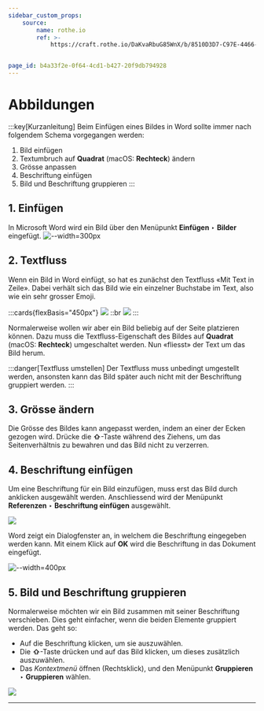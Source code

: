 ```yaml
---
sidebar_custom_props:
    source:
        name: rothe.io
        ref: >-
            https://craft.rothe.io/DaKvaRbuG85WnX/b/8510D3D7-C97E-4466-9DCF-DDB629F1160B/2.5-%E2%80%94-Abbildungen


page_id: b4a33f2e-0f64-4cd1-b427-20f9db794928
---
```


# Abbildungen

:::key[Kurzanleitung] Beim Einfügen eines Bildes in Word sollte immer nach folgendem Schema vorgegangen werden:

1. Bild einfügen
2. Textumbruch auf **Quadrat** (macOS: **Rechteck**) ändern
3. Grösse anpassen
4. Beschriftung einfügen
5. Bild und Beschriftung gruppieren :::

## 1. Einfügen

In Microsoft Word wird ein Bild über den Menüpunkt **Einfügen** ‣ **Bilder** eingefügt. ![--width=300px](img/word-image-1.png)

## 2. Textfluss

Wenn ein Bild in Word einfügt, so hat es zunächst den Textfluss «Mit Text in Zeile». Dabei verhält sich das Bild wie ein einzelner Buchstabe im Text, also wie ein sehr grosser Emoji.

:::cards{flexBasis="450px"} ![](img/wrap-text-1.jpg) ::br ![](img/wrap-text-2.jpg) :::

Normalerweise wollen wir aber ein Bild beliebig auf der Seite platzieren können. Dazu muss die Textfluss-Eigenschaft des Bildes auf **Quadrat** (macOS: **Rechteck**) umgeschaltet werden. Nun «fliesst» der Text um das Bild herum.

:::danger[Textfluss umstellen] Der Textfluss muss unbedingt umgestellt werden, ansonsten kann das Bild später auch nicht mit der Beschriftung gruppiert werden. :::

## 3. Grösse ändern

Die Grösse des Bildes kann angepasst werden, indem an einer der Ecken gezogen wird. Drücke die **⇧**-Taste während des Ziehens, um das Seitenverhältnis zu bewahren und das Bild nicht zu verzerren.

## 4. Beschriftung einfügen

Um eine Beschriftung für ein Bild einzufügen, muss erst das Bild durch anklicken ausgewählt werden. Anschliessend wird der Menüpunkt **Referenzen** ‣ **Beschriftung einfügen** ausgewählt.

![](img/word-image-caption-1.jpg)

Word zeigt ein Dialogfenster an, in welchem die Beschriftung eingegeben werden kann. Mit einem Klick auf **OK** wird die Beschriftung in das Dokument eingefügt.

![--width=400px](img/word-image-caption-2.jpg)

## 5. Bild und Beschriftung gruppieren

Normalerweise möchten wir ein Bild zusammen mit seiner Beschriftung verschieben. Dies geht einfacher, wenn die beiden Elemente gruppiert werden. Das geht so:

- Auf die Beschriftung klicken, um sie auszuwählen.
- Die **⇧**-Taste drücken und auf das Bild klicken, um dieses zusätzlich auszuwählen.
- Das _Kontextmenü_ öffnen (Rechtsklick), und den Menüpunkt **Gruppieren** ‣ **Gruppieren** wählen.

![](img/gruppieren.gif)

---
